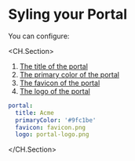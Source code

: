 # Syling your Portal

You can configure:

<CH.Section>

1. [The title of the portal](focus://2)
2. [The primary color of the portal](focus://3)
3. [The favicon of the portal](focus://4)
4. [The logo of the portal](focus://5)

```yaml konfig.yaml
portal:
  title: Acme
  primaryColor: '#9fc1be'
  favicon: favicon.png
  logo: portal-logo.png
```
</CH.Section>